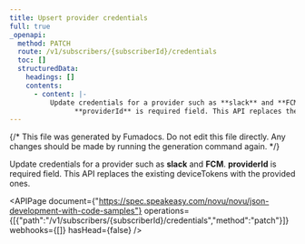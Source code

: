 ```yaml
---
title: Upsert provider credentials
full: true
_openapi:
  method: PATCH
  route: /v1/subscribers/{subscriberId}/credentials
  toc: []
  structuredData:
    headings: []
    contents:
      - content: |-
          Update credentials for a provider such as **slack** and **FCM**. 
                **providerId** is required field. This API replaces the existing deviceTokens with the provided ones.
---
```


{/* This file was generated by Fumadocs. Do not edit this file directly. Any changes should be made by running the generation command again. */}

Update credentials for a provider such as **slack** and **FCM**. 
      **providerId** is required field. This API replaces the existing deviceTokens with the provided ones.

<APIPage document={"https://spec.speakeasy.com/novu/novu/json-development-with-code-samples"} operations={[{"path":"/v1/subscribers/{subscriberId}/credentials","method":"patch"}]} webhooks={[]} hasHead={false} />